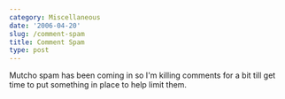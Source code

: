 ```yaml
---
category: Miscellaneous
date: '2006-04-20'
slug: /comment-spam
title: Comment Spam
type: post
---
```



Mutcho spam has been coming in so I'm killing comments for a bit
till get time to put something in place to help limit them.